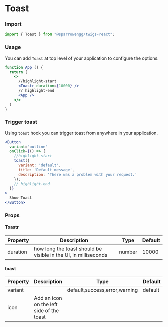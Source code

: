 # Toast

### Import

```jsx
import { Toast } from "@sparrowengg/twigs-react";
```


### Usage 

You can add `Toast` at top level of your application to configure the options. 

```jsx
function App () {
  return (
    <>
      //highlight-start
      <Toastr duration={10000} />
      // highlight-end
      <App />
    </>
  )
}
```


### Trigger toast
Using `toast` hook you can trigger toast from anywhere in your application.

```jsx
<Button
  variant="outline"
  onClick={() => {
    //highlight-start
    toast({
      variant: 'default',
      title: 'Default message',
      description: 'There was a problem with your request.'
    });
    // highlight-end
  }}
>
  Show Toast
</Button>
```



### Props

#### Toastr
| Property | Description                                                     | Type                          | Default |
|----------|-----------------------------------------------------------------|-------------------------------|---------|
| duration | how long the toast should be visible in the UI, in milliseconds | number                        | 10000   |


#### toast
| Property | Description                                                     | Type                          | Default |
|----------|-----------------------------------------------------------------|-------------------------------|---------|
| variant  |                                                                 | default,success,error,warning | default |
| icon     | Add an icon on the left side of the toast                       |                               |         |

